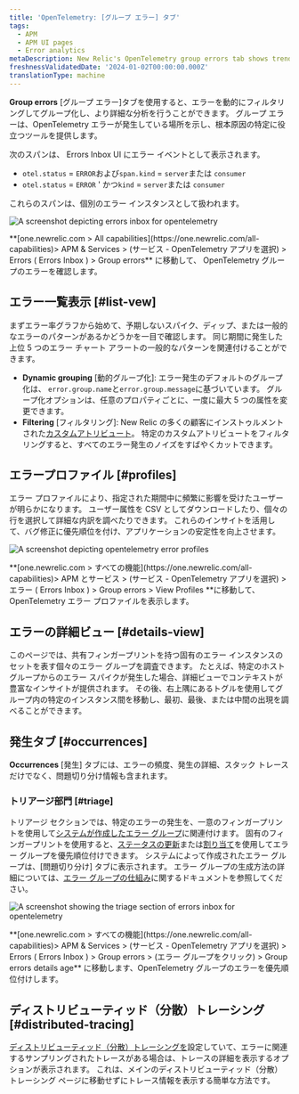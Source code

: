 ```yaml
---
title: 'OpenTelemetry: [グループ エラー] タブ'
tags:
  - APM
  - APM UI pages
  - Error analytics
metaDescription: New Relic's OpenTelemetry group errors tab shows trends and anomalies that help you compare and troubleshoot error events.
freshnessValidatedDate: '2024-01-02T00:00:00.000Z'
translationType: machine
---
```





**Group errors** \[グループ エラー]タブを使用すると、エラーを動的にフィルタリングしてグループ化し、より詳細な分析を行うことができます。 グループ エラーは、OpenTelemetry エラーが発生している場所を示し、根本原因の特定に役立つツールを提供します。

次のスパンは、 Errors Inbox UI にエラー イベントとして表示されます。

* `otel.status` = `ERROR`および`span.kind` = `server`または `consumer`
* `otel.status` = `ERROR` ' かつ`kind` = `server`または `consumer`

これらのスパンは、個別のエラー インスタンスとして扱われます。

<img
  title="otel errors inbox"
  alt="A screenshot depicting errors inbox for opentelemetry"
  src={errorsinboxOtelErrorsInbox}
/>

<figcaption>
  **[one.newrelic.com > All capabilities](https://one.newrelic.com/all-capabilities)> APM & Services > (サービス - OpenTelemetry アプリを選択) > Errors ( Errors Inbox ) > Group errors** に移動して、 OpenTelemetry グループのエラーを確認します。
</figcaption>

## エラー一覧表示 [#list-vew]

まずエラー率グラフから始めて、予期しないスパイク、ディップ、または一般的なエラーのパターンがあるかどうかを一目で確認します。 同じ期間に発生した上位 5 つのエラー チャート アラートの一般的なパターンを関連付けることができます。

* **Dynamic grouping** \[動的グループ化]: エラー発生のデフォルトのグループ化は、 `error.group.name`と`error.group.message`に基づいています。 グループ化オプションは、任意のプロパティごとに、一度に最大 5 つの属性を変更できます。
* **Filtering** \[フィルタリング]: New Relic の多くの顧客にインストゥルメントされた[カスタムアトリビュート](/docs/data-apis/custom-data/custom-events/collect-custom-attributes/#enabling-custom)。 特定のカスタムアトリビュートをフィルタリングすると、すべてのエラー発生のノイズをすばやくカットできます。

## エラープロファイル [#profiles]

エラー プロファイルにより、指定された期間中に頻繁に影響を受けたユーザーが明らかになります。 ユーザー属性を CSV としてダウンロードしたり、個々の行を選択して詳細な内訳を調べたりできます。 これらのインサイトを活用して、バグ修正に優先順位を付け、アプリケーションの安定性を向上させます。

<img
  title="otel error profiles"
  alt="A screenshot depicting opentelemetry error profiles"
  src={errorsinboxOtelErrorProfiles}
/>

<figcaption>
  **[one.newrelic.com > すべての機能](https://one.newrelic.com/all-capabilities)> APM とサービス > (サービス - OpenTelemetry アプリを選択) > エラー ( Errors Inbox ) > Group errors > View Profiles **に移動して、 OpenTelemetry エラー プロファイルを表示します。
</figcaption>

## エラーの詳細ビュー [#details-view]

このページでは、共有フィンガープリントを持つ固有のエラー インスタンスのセットを表す個々のエラー グループを調査できます。 たとえば、特定のホスト グループからのエラー スパイクが発生した場合、詳細ビューでコンテキストが豊富なインサイトが提供されます。 その後、右上隅にあるトグルを使用してグループ内の特定のインスタンス間を移動し、最初、最後、または中間の出現を調べることができます。

## 発生タブ [#occurrences]

**Occurrences** \[発生] タブには、エラーの頻度、発生の詳細、スタック トレースだけでなく、問題切り分け情報も含まれます。

### トリアージ部門 [#triage]

トリアージ セクションでは、特定のエラーの発生を、一意のフィンガープリントを使用して[システムが作成したエラー グループ](docs/errors-inbox/errors-inbox/#groups)に関連付けます。 固有のフィンガープリントを使用すると、[ステータスの更新](/docs/errors-inbox/errors-inbox/#status)または[割り当て](/docs/errors-inbox/errors-inbox/#assign)を使用してエラー グループを優先順位付けできます。 システムによって作成されたエラー グループは、\[問題切り分け] タブに表示されます。 エラー グループの生成方法の詳細については、[エラー グループの仕組み](docs/errors-inbox/errors-inbox/#how-groups-work)に関するドキュメントを参照してください。

<img
  title="triage section"
  alt="A screenshot showing the triage section of errors inbox for opentelemetry"
  src={errorsinboxTriageOtelErrorsInbox}
/>

<figcaption>
  **[one.newrelic.com > すべての機能](https://one.newrelic.com/all-capabilities)> APM & Services > (サービス - OpenTelemetry アプリを選択) > Errors ( Errors Inbox ) > Group errors > (エラー グループをクリック) > Group errors details age** に移動します、OpenTelemetry グループのエラーを優先順位付けします。
</figcaption>

## ディストリビューティッド（分散）トレーシング [#distributed-tracing]

[ディストリビューティッド（分散）トレーシングを](/docs/distributed-tracing/concepts/quick-start/)設定していて、エラーに関連するサンプリングされたトレースがある場合は、トレースの詳細を表示するオプションが表示されます。 これは、メインのディストリビューティッド（分散）トレーシング ページに移動せずにトレース情報を表示する簡単な方法です。